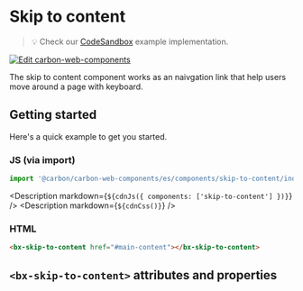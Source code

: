 
# Skip to content

> 💡 Check our
> [CodeSandbox](https://codesandbox.io/s/github/carbon-design-system/carbon-for-ibm-dotcom/tree/main/packages/carbon-web-components/examples/codesandbox/basic/components/skip-to-content)
> example implementation.

[![Edit carbon-web-components](https://codesandbox.io/static/img/play-codesandbox.svg)](https://codesandbox.io/s/github/carbon-design-system/carbon-for-ibm-dotcom/tree/main/packages/carbon-web-components/examples/codesandbox/basic/components/skip-to-content)

The skip to content component works as an naivgation link that help users move
around a page with keyboard.

## Getting started

Here's a quick example to get you started.

### JS (via import)

```javascript
import '@carbon/carbon-web-components/es/components/skip-to-content/index.js';
```

<Description markdown={`${cdnJs({ components: ['skip-to-content'] })}`} />
<Description markdown={`${cdnCss()}`} />

### HTML

```html
<bx-skip-to-content href="#main-content"></bx-skip-to-content>
```

## `<bx-skip-to-content>` attributes and properties

<Props of="bx-skip-to-content" />
